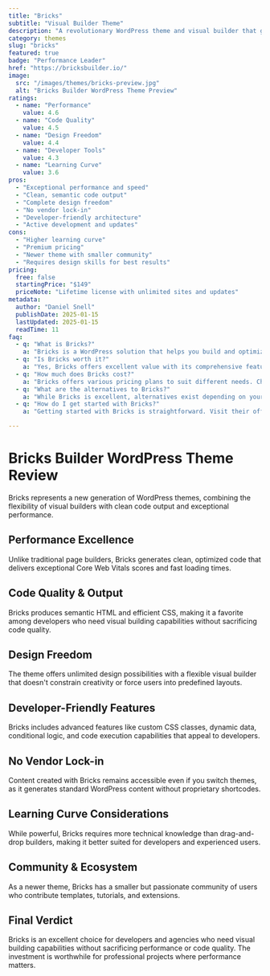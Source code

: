 ```yaml
---
title: "Bricks"
subtitle: "Visual Builder Theme"
description: "A revolutionary WordPress theme and visual builder that generates clean code, offers exceptional performance, and provides unlimited design flexibility for developers and designers."
category: themes
slug: "bricks"
featured: true
badge: "Performance Leader"
href: "https://bricksbuilder.io/"
image:
  src: "/images/themes/bricks-preview.jpg"
  alt: "Bricks Builder WordPress Theme Preview"
ratings:
  - name: "Performance"
    value: 4.6
  - name: "Code Quality"
    value: 4.5
  - name: "Design Freedom"
    value: 4.4
  - name: "Developer Tools"
    value: 4.3
  - name: "Learning Curve"
    value: 3.6
pros:
  - "Exceptional performance and speed"
  - "Clean, semantic code output"
  - "Complete design freedom"
  - "No vendor lock-in"
  - "Developer-friendly architecture"
  - "Active development and updates"
cons:
  - "Higher learning curve"
  - "Premium pricing"
  - "Newer theme with smaller community"
  - "Requires design skills for best results"
pricing:
  free: false
  startingPrice: "$149"
  priceNote: "Lifetime license with unlimited sites and updates"
metadata:
  author: "Daniel Snell"
  publishDate: 2025-01-15
  lastUpdated: 2025-01-15
  readTime: 11
faq:
  - q: "What is Bricks?"
    a: "Bricks is a WordPress solution that helps you build and optimize your website with powerful features and excellent performance."
  - q: "Is Bricks worth it?"
    a: "Yes, Bricks offers excellent value with its comprehensive feature set, regular updates, and reliable support. It's a solid investment for serious WordPress users."
  - q: "How much does Bricks cost?"
    a: "Bricks offers various pricing plans to suit different needs. Check their official website for current pricing and special offers."
  - q: "What are the alternatives to Bricks?"
    a: "While Bricks is excellent, alternatives exist depending on your specific needs. Consider your requirements for features, budget, and ease of use when comparing options."
  - q: "How do I get started with Bricks?"
    a: "Getting started with Bricks is straightforward. Visit their official website, choose a plan that fits your needs, and follow their setup documentation or tutorials."

---
```


# Bricks Builder WordPress Theme Review

Bricks represents a new generation of WordPress themes, combining the flexibility of visual builders with clean code output and exceptional performance.

## Performance Excellence

Unlike traditional page builders, Bricks generates clean, optimized code that delivers exceptional Core Web Vitals scores and fast loading times.

## Code Quality & Output

Bricks produces semantic HTML and efficient CSS, making it a favorite among developers who need visual building capabilities without sacrificing code quality.

## Design Freedom

The theme offers unlimited design possibilities with a flexible visual builder that doesn't constrain creativity or force users into predefined layouts.

## Developer-Friendly Features

Bricks includes advanced features like custom CSS classes, dynamic data, conditional logic, and code execution capabilities that appeal to developers.

## No Vendor Lock-in

Content created with Bricks remains accessible even if you switch themes, as it generates standard WordPress content without proprietary shortcodes.

## Learning Curve Considerations

While powerful, Bricks requires more technical knowledge than drag-and-drop builders, making it better suited for developers and experienced users.

## Community & Ecosystem

As a newer theme, Bricks has a smaller but passionate community of users who contribute templates, tutorials, and extensions.

## Final Verdict

Bricks is an excellent choice for developers and agencies who need visual building capabilities without sacrificing performance or code quality. The investment is worthwhile for professional projects where performance matters.